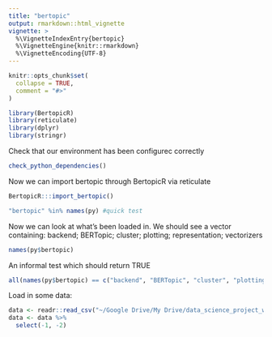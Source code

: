 ```yaml
---
title: "bertopic"
output: rmarkdown::html_vignette
vignette: >
  %\VignetteIndexEntry{bertopic}
  %\VignetteEngine{knitr::rmarkdown}
  %\VignetteEncoding{UTF-8}
---
```


```r
knitr::opts_chunk$set(
  collapse = TRUE,
  comment = "#>"
)
```


```r
library(BertopicR)
library(reticulate)
library(dplyr)
library(stringr)
```

Check that our environment has been configurec correctly
```r
check_python_dependencies()
```

Now we can import bertopic through BertopicR via reticulate
```r
BertopicR:::import_bertopic()

"bertopic" %in% names(py) #quick test
```

Now we can look at what's been loaded in. We should see a vector containing: backend; BERTopic; cluster; plotting; representation; vectorizers
```r
names(py$bertopic)
```

An informal test which should return TRUE
```r
all(names(py$bertopic) == c("backend", "BERTopic", "cluster", "plotting", "representation", "vectorizers"))
```


Load in some data:
```r
data <- readr::read_csv("~/Google Drive/My Drive/data_science_project_work/microsoft/project_work/642_644_search_engine_ai_chatbot/642_phase_1/data/642_ai_search_landscape_data_v2.csv")
data <- data %>%
  select(-1, -2) 
```
